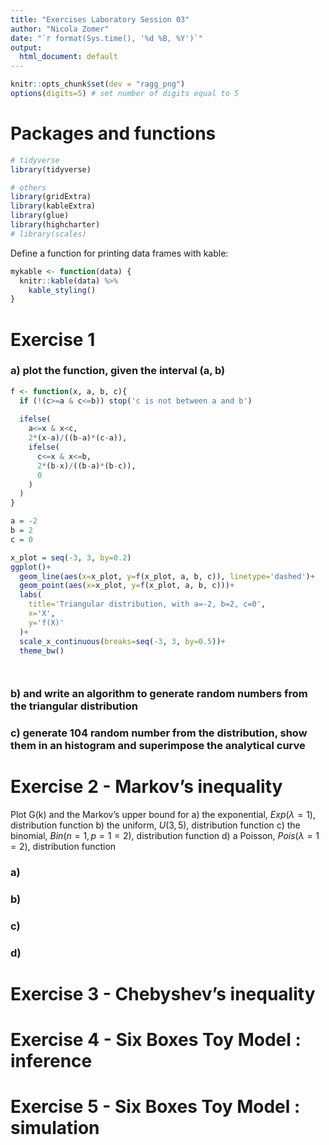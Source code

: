 ```yaml
---
title: "Exercises Laboratory Session 03"
author: "Nicola Zomer"
date: "`r format(Sys.time(), '%d %B, %Y')`"
output:
  html_document: default
---
```


```r
knitr::opts_chunk$set(dev = "ragg_png")
options(digits=5) # set number of digits equal to 5

```

# Packages and functions

```r

# tidyverse
library(tidyverse)

# others
library(gridExtra)
library(kableExtra)
library(glue)
library(highcharter)
# library(scales)

```

Define a function for printing data frames with kable:

```r

mykable <- function(data) {
  knitr::kable(data) %>% 
    kable_styling()
}

```


# Exercise 1


### a) plot the function, given the interval (a, b)

```r

f <- function(x, a, b, c){
  if (!(c>=a & c<=b)) stop('c is not between a and b')
  
  ifelse(
    a<=x & x<c, 
    2*(x-a)/((b-a)*(c-a)), 
    ifelse(
      c<=x & x<=b, 
      2*(b-x)/((b-a)*(b-c)), 
      0
    )
  )
}

a = -2
b = 2
c = 0

x_plot = seq(-3, 3, by=0.2)
ggplot()+
  geom_line(aes(x=x_plot, y=f(x_plot, a, b, c)), linetype='dashed')+
  geom_point(aes(x=x_plot, y=f(x_plot, a, b, c)))+
  labs(
    title='Triangular distribution, with a=-2, b=2, c=0', 
    x='X', 
    y='f(X)'
  )+
  scale_x_continuous(breaks=seq(-3, 3, by=0.5))+
  theme_bw()




```

### b) and write an algorithm to generate random numbers from the triangular distribution
### c) generate 104 random number from the distribution, show them in an histogram and superimpose the analytical curve

# Exercise 2 - Markov’s inequality
Plot G(k) and the Markov’s upper bound for
a) the exponential, $Exp(\lambda = 1)$, distribution function
b) the uniform, $U(3, 5)$, distribution function
c) the binomial, $Bin(n = 1, p = 1=2)$, distribution function
d) a Poisson, $Pois(\lambda = 1=2)$, distribution function

### a) 
### b)
### c)
### d)

# Exercise 3 - Chebyshev’s inequality
# Exercise 4 - Six Boxes Toy Model : inference
# Exercise 5 - Six Boxes Toy Model : simulation


